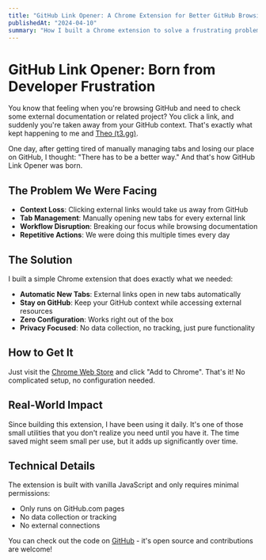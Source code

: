 ```yaml
---
title: "GitHub Link Opener: A Chrome Extension for Better GitHub Browsing"
publishedAt: "2024-04-10"
summary: "How I built a Chrome extension to solve a frustrating problem that Theo (t3.gg) and I kept running into while browsing GitHub."
---
```


# GitHub Link Opener: Born from Developer Frustration

You know that feeling when you're browsing GitHub and need to check some external documentation or related project? You click a link, and suddenly you're taken away from your GitHub context. That's exactly what kept happening to me and [Theo (t3.gg)](https://twitter.com/t3dotgg).

One day, after getting tired of manually managing tabs and losing our place on GitHub, I thought: "There has to be a better way." And that's how GitHub Link Opener was born.

## The Problem We Were Facing

- **Context Loss**: Clicking external links would take us away from GitHub
- **Tab Management**: Manually opening new tabs for every external link
- **Workflow Disruption**: Breaking our focus while browsing documentation
- **Repetitive Actions**: We were doing this multiple times every day

## The Solution

I built a simple Chrome extension that does exactly what we needed:

- **Automatic New Tabs**: External links open in new tabs automatically
- **Stay on GitHub**: Keep your GitHub context while accessing external resources
- **Zero Configuration**: Works right out of the box
- **Privacy Focused**: No data collection, no tracking, just pure functionality

## How to Get It

Just visit the [Chrome Web Store](https://chromewebstore.google.com/detail/github-link-opener/kmedjapbknhaihmnpdanijibjaigedlm) and click "Add to Chrome". That's it! No complicated setup, no configuration needed.

## Real-World Impact

Since building this extension, I have been using it daily. It's one of those small utilities that you don't realize you need until you have it. The time saved might seem small per use, but it adds up significantly over time.

## Technical Details

The extension is built with vanilla JavaScript and only requires minimal permissions:

- Only runs on GitHub.com pages
- No data collection or tracking
- No external connections

You can check out the code on [GitHub](https://github.com/JuluruAkhil/github-link-opener) - it's open source and contributions are welcome!
